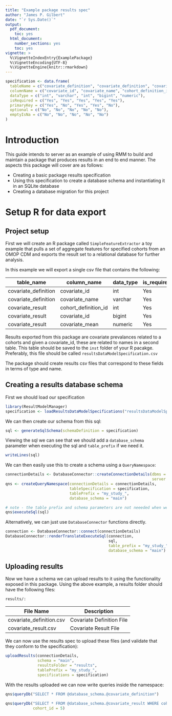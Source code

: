 ```yaml
---
title: "Example package results spec"
author: "James P. Gilbert"
date: "`r Sys.Date()`"
output:
  pdf_document:
    toc: yes
  html_document:
    number_sections: yes
    toc: yes
vignette: >
  %\VignetteIndexEntry{ExamplePackage}
  %\VignetteEncoding{UTF-8}
  %\VignetteEngine{knitr::rmarkdown}
---
```


```r
specification <- data.frame(
  tableName = c("covariate_definition", "covariate_definition", "covariate_result", "covariate_result", "covariate_result"),
  columnName = c("covariate_id", "covariate_name", "cohort_definition_id", "covariate_id", "covariate_mean"),
  dataType = c("int", "varchar", "int", "bigint", "numeric"),
  isRequired = c("Yes", "Yes", "Yes", "Yes", "Yes"),
  primaryKey = c("Yes", "No", "Yes", "Yes", "No"),
  optional = c("No", "No", "No", "No", "No"),
  emptyIsNa = c("No", "No", "No", "No", "No")
)
```

# Introduction
This guide intends to server as an example of using RMM to build and maintain a package that produces results in an
end to end manner.
The aspects this package will cover are as follows:

* Creating a basic package results specification
* Using this specification to create a database schema and instantiating it in an SQLite database
* Creating a database migration for this project

# Setup R for data export

## Project setup

First we will create an R package called `SimpleFeatureExtractor` a toy example that pulls a set of aggregate features
for specified cohorts from an OMOP CDM and exports the result set to a relational database for further analysis.

In this example we will export a single csv file that contains the following:

| table_name           | column_name           | data_type | is_required | primary_key | optional | empty_is_na |
|----------------------|-----------------------|-----------|-------------|-------------|----------|-------------|
| covariate_definition | covariate_id          | int       | Yes         | Yes         | No       | No          |
| covariate_definition | covariate_name        | varchar   | Yes         | No          | No       | No          |
| covariate_result     | cohort_definition_id  | int       | Yes         | Yes         | No       | No          |
| covariate_result     | covariate_id          | bigint    | Yes         | Yes         | No       | No          |
| covariate_result     | covariate_mean        | numeric   | Yes         | No          | No       | No          |


Results exported from this package are covariate prevalances related to a cohorts and given a covariate_id, these are
related to names in a second table.
This table should be saved to the `inst` folder of your R pacakge.
Preferably, this file should be called `resultsDataModelSpecification.csv`

The package should create results csv files that correspond to these fields in terms of type and name.



## Creating a results database schema
First we should load our specification
```r
library(ResultModelManager)
specification <- loadResultsDataModelSpecifications("resultsDataModelSpecification")
```

We can then create our schema from this sql:

```r
sql <- generateSqlSchema(schemaDefinition = specification)
```
Viewing the sql we can see that we should add a `database_schema` parameter when executing the sql and `table_prefix` if
we need it.
```r
writeLines(sql)
```
We can then easily use this to create a schema using a `QueryNamespace`:
```r
connectionDetails <- DatabaseConnector::createConnectionDetails(dbms = "sqlite",
                                                                server = tempfile())
qns <- createQueryNamespace(connectionDetails = connectionDetails,
                            tableSpecification = specification,
                            tablePrefix = "my_study_",
                            database_schema = "main")

# note - the table prefix and schema parameters are not neeeded when we do this
qns$executeSql(sql)
```
Alternatively, we can just use `DatabaseConnector` functions directly.
```r


connection <- DatabaseConnector::connect(connectionDetails)
DatabaseConnector::renderTranslateExecuteSql(connection,
                                             sql,
                                             table_prefix = "my_study_",
                                             database_schema = "main")


```
## Uploading results

Now we have a schema we can upload results to it using the functionality exposed in this package.
Using the above example, a results folder should have the following files:

`results/:`

| File Name                 | Description                 |
|---------------------------|-----------------------------|
| covariate_definition.csv  | Covariate Definition File    |
| covariate_result.csv      | Covariate Result File        |


We can now use the results spec to upload these files (and validate that they conform to the specification):
```r
uploadResults(connectionDetails,
              schema = "main",
              resultsFolder = "results",
              tablePrefix = "my_study_",
              specifications = specification)
```

With the results uploaded we can now write queries inside the namespace:

```r
qns$queryDb("SELECT * FROM @database_schema.@covariate_definition")

```

```r
qns$queryDb("SELECT * FROM @database_schema.@covariate_result WHERE cohort_definition_id = @cohort_id",
            cohort_id = 5)

```